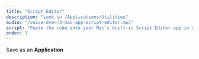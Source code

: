 ```yaml
---
title: "Script Editor"
description: "Look in /Applications/Utilities"
audio: "/voice-over/3-mac-app-script-editor.mp3"
script: "Paste the code into your Mac's built-in Script Editor app in your Utilities folder, and save it with the file format set to Application."
order: 1
---
```



Save as an <strong>Application</strong>

<VideoPlayer
  classes="w-[620px] left-[410px] top-[22px]"
  name="mac-app-script-editor.optim"
/>
